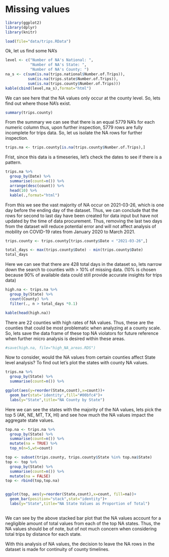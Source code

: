 # Missing values


```r
library(ggplot2)
library(dplyr)
library(knitr)
```

```r
load(file="data/trips.RData")
```

Ok, let us find some NA's

```r
level <- c("Number of NA's National: ",
           "Number of NA's State: ",
           "Number of NA's County: ")
na_s <- c(sum(is.na(trips.national$Number.of.Trips)),
          sum(is.na(trips.state$Number.of.Trips)),
          sum(is.na(trips.county$Number.of.Trips)))
kable(cbind(level,na_s),format="html")
```

We can see here that the NA values only occur at the county level. So, lets find out where those NA’s exist. 

```r
summary(trips.county)
```

From the summary we can see that there is an equal 5779 NA’s for each numeric column thus, upon further inspection, 5779 rows are fully incomplete for trips data. So, let us isolate the NA rows for further inspection.  

```r
trips.na <- trips.county[is.na(trips.county$Number.of.Trips),]
```


Frist, since this data is a timeseries, let’s check the dates to see if there is a pattern. 

```r
trips.na %>% 
  group_by(Date) %>% 
  summarise(count=n()) %>% 
  arrange(desc(count)) %>% 
  head(10) %>% 
  kable(.,format="html")
```

From this we see the vast majority of NA occur on 2021-03-26, which is one day before the ending day of the dataset. Thus, we can conclude that the rows for second to last day have been created for data input but have not updated by the time of data procurement. Thus, removing the last two days from the dataset will reduce potential error and will not affect analysis of mobility on COVID-19 rates from January 2020 to March 2021. 

```r
trips.county <- trips.county[trips.county$Date < "2021-03-26",]

total_days <- max(trips.county$Date) - min(trips.county$Date)
total_days
```

Here we can see that there are 428 total days in the dataset so, lets narrow down the search to counties with > 10% of missing data. (10% is chosen because 90% of available data could still provide accurate insights for trips data)   

```r
high.na <- trips.na %>% 
  group_by(State) %>% 
  count(County) %>% 
  filter(., n > total_days *0.1) 

kable(head(high.na))
```

There are 22 counties with high rates of NA values. Thus, these are the counties that could be most problematic when analyzing at a county scale. So, lets save the data frame of these top NA violators for future reference when further micro analysis is desired within these areas. 

```r
#save(high.na, file="high_NA_areas.RDS")
```

Now to consider, would the NA values from certain counties affect State level analysis? To find out let’s plot the states with county NA values. 

```r
trips.na %>% 
  group_by(State) %>% 
  summarise(count=n()) %>% 

ggplot(aes(y=reorder(State,count),x=count))+
  geom_bar(stat='identity',fill="#00bfc4")+
  labs(y="State",title="NA County by State")

```

Here we can see the states with the majority of the NA values, lets pick the top 5 (AK, NE, MT, TX, HI) and see how much the NA values impact the aggregate state values. 

```r
top.na <- trips.na %>% 
  group_by(State) %>% 
  summarise(count=n()) %>%
  mutate(na = TRUE) %>% 
  top_n(n=5,wt=count) 

top <- subset(trips.county, trips.county$State %in% top.na$State)
top <- top %>% 
  group_by(State) %>% 
  summarise(count=n()) %>% 
  mutate(na = FALSE)
top <- rbind(top,top.na)


ggplot(top, aes(y=reorder(State,count),x=count, fill=na))+
  geom_bar(position="stack",stat="identity")+
  labs(y="State",title="NA State Values as Proportion of Total")
  
```

We can see by the above stacked bar plot that the NA values account for a negligible amount of total values from each of the top NA states. Thus, the NA values should be of note, but of not much concern when considering total trips by distance for each state. <br>


With this analysis of NA values, the decision to leave the NA rows in the dataset is made for continuity of county timelines. 
